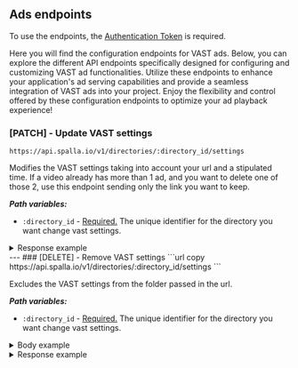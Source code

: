 ## Ads endpoints
 
<Callout type="info" emoji="ℹ️">
  To use the endpoints, the <Link href="/token_authentication" target="_blank"> <u>Authentication Token</u> </Link> is required.
</Callout>

Here you will find the configuration endpoints for VAST ads. Below, you can explore 
the different API endpoints specifically designed for configuring and customizing VAST 
ad functionalities. Utilize these endpoints to enhance your application's ad serving 
capabilities and provide a seamless integration of VAST ads into your project. Enjoy the 
flexibility and control offered by these configuration endpoints to optimize your ad playback 
experience!

### [PATCH] - Update VAST settings
```url copy
https://api.spalla.io/v1/directories/:directory_id/settings
```

Modifies the VAST settings taking into account your url and a stipulated time.
<Callout type="info" emoji="ℹ️">
If a video already has more than 1 ad, and you want to delete one of those 2, use this endpoint sending only the link you want to keep.
</Callout>

***Path variables:***
* `:directory_id` - <u>Required.</u> The unique identifier for the directory you want change vast settings.

<details> 
<summary>Response example</summary>
```json filename="SUCCESS - 200 OK"
{
    "ads": {
        "vast": [
            {
                "url": "https://example.com",
                "offset": "start"
            },
            {
                "url": "https://example.com",
                "offset": "00:50:00"
            },
            {
                "url": "https://example.com",
                "offset": "end"
            }
        ]
    }
}
``` 
</details>
---
### [DELETE] - Remove VAST settings
```url copy
https://api.spalla.io/v1/directories/:directory_id/settings
```

Excludes the VAST settings from the folder passed in the url.

***Path variables:***
* `:directory_id` - <u>Required.</u> The unique identifier for the directory you want change vast settings.

<details> 
<summary>Body example</summary>
```json copy filename="json"
{
    "ads": {
        "vast": null
    }
}
```
</details>

<details> 
<summary>Response example</summary>
```json filename="SUCCESS - 200 OK"
{
  "id": "2FdbsealGnXZBaUBfsMONS1MJY6",
  "name": "Teste 404",
  "isDir": true,
  "parentId": "2Fdbq0gG2ybOQ8joU63JLhcZhLK",
  "fullPath": [
    "2DaZadMs4XTqPnumOzGp0IXi45G",
    "2Fdbq0gG2ybLhcZhLKQ8joUO63J",
    "2FdbsealGnXJY6UBfsMONS1ZBaM"
  ],
  "normalizedFullPath": "/2DaZadMs4XTi45GqPnumGp0IXOz/2Fdbq0gG2ybO63JLhcZh8joULKQ/2FdbsealGnXZBaMJY6UsMONS1Bf",
  "updatedAt": "2023-02-13T08:41:25.968Z",
  "defaultSettings": {
    "live": {
      "playerColor": null,
      "thumbnail": null,
      "startSoonScreen": null,
      "pauseScreen": null,
      "endingScreen": null
    },
    "vod": {
      "playerColor": null,
      "thumbnail": null,
      "endScreen": null
    },
    "streaming": {
      "referrerWhitelist": null
    },
    "transcode": {
      "autoCreateSubtitle": null
    }
  }
}
``` 
</details>
